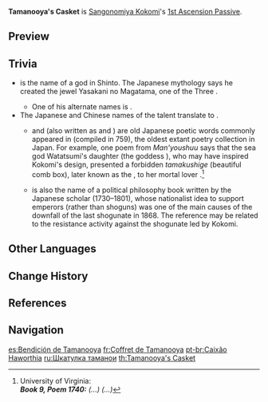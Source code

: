 {{Talent Infobox
|image         = Talent Tamanooya's Casket.png
|character     = Sangonomiya Kokomi
|type          = 1st Ascension Passive
|info          = If Sangonomiya Kokomi's own Bake-Kurage are on the field when she uses [[Nereid's Ascension]], the Bake-Kurage's duration will be refreshed.
|utility1      = Duration Reset
}}
'''Tamanooya's Casket''' is [[Sangonomiya Kokomi]]'s [[1st Ascension Passive]].

==Preview==
{{Preview
|file    = Tamanooya's Casket Preview
}}
{{Clr}}

==Trivia==
*{{Lang|{{w|Tamanooya-no-Mikoto|Tamano'oya}}|ja=玉祖}} is the name of a god in Shinto. The Japanese mythology says he created the jewel Yasakani no Magatama, one of the Three {{w|Imperial Regalia of Japan}}.
** One of his alternate names is {{Lang|mini=1|ja=天櫛明玉命|ja_rm=Amanokushi-Akarutama-no-Mikoto}}.
*The Japanese and Chinese names of the talent translate to {{Lang|"Beautiful Comb in a Box"|ja=葛籠の中の玉櫛|ja_rm=Tsudzura no Naka no Tamakushi|zh=匣中玉栉|zh_rm=Xiá Zhōng Yùzhì}}.
**{{Lang|''Tamakushi''|ja=玉櫛|ja_tl=beatutiful comb}} and {{Lang|''tamakushige''|ja=玉匣|ja_tl=beautiful comb box}} (also written as {{Lang|mini=1|ja=玉櫛笥}} and {{Lang|mini=1|ja=玉篋}}) are old Japanese poetic words commonly appeared in ''{{w|Man'yōshū|Man'youshuu}}'' (compiled in 759), the oldest extant poetry collection in Japan. For example, one poem from ''Man'youshuu'' says that the sea god Watatsumi's daughter (the goddess {{w|Oto-hime}}), who may have inspired Kokomi's design, presented a forbidden ''tamakushige'' (beautiful comb box), later known as the {{w|Tamatebako}}, to her mortal lover {{w|Urashima Tarō|Urashima Tarou}}.<ref>University of Virginia: [https://jti.lib.virginia.edu/japanese/manyoshu/Man9Yos.html {{Zh|詠水江浦嶋子一首}}]<br />'''''Book 9, Poem 1740:''' (...) {{Zh|家はあらむと 玉櫛笥 少し開くに}} (...)''</ref>
**{{Lang|''The Beautiful Comb Box''|ja=玉くしげ|ja_rm=Tamakushige}} is also the name of a political philosophy book written by the Japanese scholar {{w|Motoori Norinaga|Moto'ori Norinaga}} (1730–1801), whose nationalist idea to support emperors (rather than shoguns) was one of the main causes of the downfall of the last shogunate in 1868. The reference may be related to the resistance activity against the shogunate led by Kokomi.

==Other Languages==
{{Other Languages
|en      = Tamanooya's Casket
|zhs     = 匣中玉栉
|zhs_rm  = Xiá Zhōng Yùzhì
|zht     = 匣中玉櫛
|zht_rm  = Xiá Zhōng Yùjié
|zh_tl   = Beautiful Comb in a Small Box
|ja      = 葛籠の中の玉櫛
|ja_rm   = Tsudzura no Naka no Tamakushi<ref>YouTube: [https://youtu.be/Rr3bT1H-LtI {{Lang|mini=1|ja=【原神】チュートリアル動画　珊瑚宮心海「光煌めく海汐」（ナレーション 津田健次郎ver.）}}]</ref>
|ja_tl   = Beautiful Comb in a Wicker Basket
|ko      = 함 속의 타마노오야
|ko_rm   = Ham Sok-ui Tamano'oya
|ko_tl   = Tamanooya in Casket
|es      = Bendición de Tamanooya
|es_tl   = Blesing of Tamanooya
|fr      = Coffret de Tamanooya
|fr_tl   = Tamanooya's Casket
|ru      = Шкатулка таманои
|ru_tl   = Tamanooya's Casket
|th      = Tamanooya's Casket
|vi      = Rương Báu Tamanooya
|vi_tl   = Tamanooya Treasure Chest
|de      = Tamanooyas Kästchen
|de_tl   = Tamanooya's Casket
|id      = Tamanooya's Casket
|pt      = Caixão Haworthia
|pt_tl   = Haworthia Coffin
|tr      = Tamanooya'nın Sepeti
|tr_tl   = 
|it      = Scrigno di Tamanooya
|it_tl   = Tamanooya's Casket
}}

==Change History==
{{Change History|2.1}}

==References==
{{Reflist}}

==Navigation==
{{Talent Navbox|Sangonomiya Kokomi}}

[[es:Bendición de Tamanooya]]
[[fr:Coffret de Tamanooya]]
[[pt-br:Caixão Haworthia]]
[[ru:Шкатулка таманои]]
[[th:Tamanooya's Casket]]